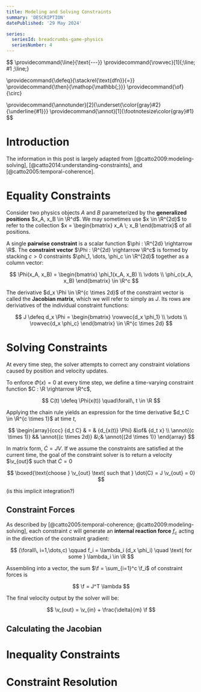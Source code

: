 ```yaml
---
title: Modeling and Solving Constraints
summary: 'DESCRIPTION'
datePublished: '29 May 2024'

series:
  seriesId: breadcrumbs-game-physics
  seriesNumber: 4
---
```



$$
\providecommand{\line}{\text{---}}
\providecommand{\rowvec}[1]{\;\line\; #1 \;\line\;}

\providecommand{\defeq}{\stackrel{\text{dfn}}{=}}
\providecommand{\then}{\mathop{\mathbb{;}}}
\providecommand{\of}{\circ}

\providecommand{\annotunder}[2]{\underset{\color{gray}#2}{\underline{#1}}}
\providecommand{\annot}[1]{\footnotesize\color{gray}#1}
$$

# Introduction

The information in this post is largely adapted from [@catto2009:modeling-solving], [@catto2014:understanding-constraints], and [@catto2005:temporal-coherence].

<PostContent>
  <SeriesSummary />
</PostContent>

# Equality Constraints

Consider two physics objects $A$ and $B$ parameterized by the **generalized positions** $x_A, x_B \in \R^d$.  We may sometimes use $x \in \R^{2d}$ to refer to the collection $x = \begin{bmatrix} x_A \; x_B \end{bmatrix}$ of all positions.

A single **pairwise constraint** is a scalar function $\phi : \R^{2d} \rightarrow \R$.  The **constraint vector** $\Phi : \R^{2d} \rightarrow \R^c$ is formed by stacking $c > 0$ constraints $\phi_1, \dots, \phi_c \in \R^{2d}$ together as a column vector:

$$
\Phi(x_A, x_B) =
\begin{bmatrix}
\phi_1(x_A, x_B) \\
\vdots           \\
\phi_c(x_A, x_B)
\end{bmatrix}
\in \R^c
$$

The derivative $d_x \Phi \in \R^{c \times 2d}$ of the constraint vector is called the **Jacobian matrix**, which we will refer to simply as $J$.  Its rows are deriviatives of the individual constraint functions:

$$
J \defeq d_x \Phi =
\begin{bmatrix}
\rowvec{d_x \phi_1} \\
\vdots \\
\rowvec{d_x \phi_c}
\end{bmatrix}
\in \R^{c \times 2d}
$$

# Solving Constraints

At every time step, the solver attempts to correct any constraint violations caused by position and velocity updates.  

To enforce $\Phi(x) = 0$ at every time step, we define a time-varying constraint function $C : \R \rightarrow \R^c$,

$$
C(t) \defeq \Phi(x(t)) \quad\forall\, t \in \R
$$

Applying the chain rule yields an expression for the time derivative $d_t C \in \R^{c \times 1}$ at time $t$,

$$
\begin{array}{ccc}
{d_t C} & = & {d_{x(t)} \Phi} &\of& {d_t x} \\
\annot{(c \times 1)} && \annot{(c \times 2d)} &\;& \annot{(2d \times 1)}
\end{array}
$$

In matrix form, $\dot{C} = J V$.  If we assume the constraints are satisfied at the current time, the goal of the constraint solver is to return a velocity $\v_{out}$ such that $\dot{C} = 0$

$$
\boxed{\text{choose } \v_{out} \text{ such that } \dot{C} = J \v_{out} = 0}
$$

<Todo>(is this implicit integration?)</Todo>

## Constraint Forces

As described by [@catto2005:temporal-coherence; @catto2009:modeling-solving], each constraint $c$ will generate an **internal reaction force** $f_c$ acting in the direction of the constraint gradient:

$$
(\forall\, i=1,\dots,c)
\qquad
f_i = \lambda_i (d_x \phi_i) \quad \text{ for some } \lambda_i \in \R
$$

Assembling into a vector, the sum $\f = \sum_{i=1}^c \f_i$ of constraint forces is

$$
\f = J^T \lambda
$$

The final velocity output by the solver will be:

$$
\v_{out} = \v_{in} + \frac{\delta}{m} \f
$$



## Calculating the Jacobian

# Inequality Constraints

# Constraint Resolution
